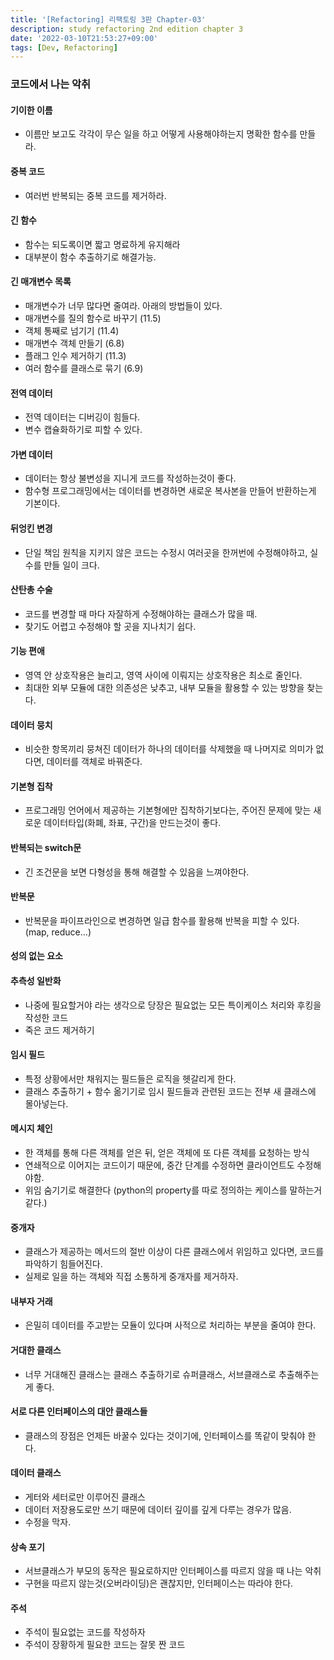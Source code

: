 ```yaml
---
title: '[Refactoring] 리팩토링 3판 Chapter-03'
description: study refactoring 2nd edition chapter 3
date: '2022-03-10T21:53:27+09:00'
tags: [Dev, Refactoring]
---
```


### 코드에서 나는 악취

#### 기이한 이름
- 이름만 보고도 각각이 무슨 일을 하고 어떻게 사용해야하는지 명확한 함수를 만들라.

#### 중복 코드
- 여러번 반복되는 중복 코드를 제거하라.

#### 긴 함수
- 함수는 되도록이면 짧고 명료하게 유지해라
- 대부분이 함수 추출하기로 해결가능.

#### 긴 매개변수 목록
- 매개변수가 너무 많다면 줄여라. 아래의 방법들이 있다.
- 매개변수를 질의 함수로 바꾸기 (11.5)
- 객체 통째로 넘기기 (11.4)
- 매개변수 객체 만들기 (6.8)
- 플래그 인수 제거하기 (11.3)
- 여러 함수를 클래스로 묶기 (6.9)

#### 전역 데이터
- 전역 데이터는 디버깅이 힘들다.
- 변수 캡슐화하기로 피할 수 있다.

#### 가변 데이터
- 데이터는 항상 불변성을 지니게 코드를 작성하는것이 좋다.
- 함수형 프로그래밍에서는 데이터를 변경하면 새로운 복사본을 만들어 반환하는게 기본이다.

#### 뒤엉킨 변경
- 단일 책임 원칙을 지키지 않은 코드는 수정시 여러곳을 한꺼번에 수정해야하고, 실수를 만들 일이 크다.

#### 산탄총 수술
- 코드를 변경할 때 마다 자잘하게 수정해야하는 클래스가 많을 때.
- 찾기도 어렵고 수정해야 할 곳을 지나치기 쉽다.

#### 기능 편애
- 영역 안 상호작용은 늘리고, 영역 사이에 이뤄지는 상호작용은 최소로 줄인다.
- 최대한 외부 모듈에 대한 의존성은 낮추고, 내부 모듈을 활용할 수 있는 방향을 찾는다.

#### 데이터 뭉치
- 비슷한 항목끼리 뭉쳐진 데이터가 하나의 데이터를 삭제했을 때 나머지로 의미가 없다면, 데이터를 객체로 바꿔준다.

#### 기본형 집착
- 프로그래밍 언어에서 제공하는 기본형에만 집착하기보다는, 주어진 문제에 맞는 새로운 데이터타입(화폐, 좌표, 구간)을 만드는것이 좋다.

#### 반복되는 switch문
- 긴 조건문을 보면 다형성을 통해 해결할 수 있음을 느껴야한다.

#### 반복문
- 반복문을 파이프라인으로 변경하면 일급 함수를 활용해 반복을 피할 수 있다. (map, reduce...)

#### 성의 없는 요소

#### 추측성 일반화
- 나중에 필요할거야 라는 생각으로 당장은 필요없는 모든 특이케이스 처리와 후킹을 작성한 코드
- 죽은 코드 제거하기

#### 임시 필드
- 특정 상황에서만 채워지는 필드들은 로직을 헷갈리게 한다.
- 클래스 추출하기 + 함수 옮기기로 임시 필드들과 관련된 코드는 전부 새 클래스에 몰아넣는다.

#### 메시지 체인
- 한 객체를 통해 다른 객체를 얻은 뒤, 얻은 객체에 또 다른 객체를 요청하는 방식
- 연쇄적으로 이어지는 코드이기 때문에, 중간 단계를 수정하면 클라이언트도 수정해야함.
- 위임 숨기기로 해결한다 (python의 property를 따로 정의하는 케이스를 말하는거같다.)

#### 중개자
- 클래스가 제공하는 메서드의 절반 이상이 다른 클래스에서 위임하고 있다면, 코드를 파악하기 힘들어진다.
- 실제로 일을 하는 객체와 직접 소통하게 중개자를 제거하자.

#### 내부자 거래
- 은밀히 데이터를 주고받는 모듈이 있다며 사적으로 처리하는 부분을 줄여야 한다.

#### 거대한 클래스
- 너무 거대해진 클래스는 클래스 추출하기로 슈퍼클래스, 서브클래스로 추출해주는게 좋다.

#### 서로 다른 인터페이스의 대안 클래스들
- 클래스의 장점은 언제든 바꿀수 있다는 것이기에, 인터페이스를 똑같이 맞춰야 한다.

#### 데이터 클래스
- 게터와 세터로만 이루어진 클래스
- 데이터 저장용도로만 쓰기 때문에 데이터 깊이를 깊게 다루는 경우가 많음.
- 수정을 막자.

#### 상속 포기
- 서브클래스가 부모의 동작은 필요로하지만 인터페이스를 따르지 않을 때 나는 악취
- 구현을 따르지 않는것(오버라이딩)은 괜찮지만, 인터페이스는 따라야 한다.

#### 주석
- 주석이 필요없는 코드를 작성하자
- 주석이 장황하게 필요한 코드는 잘못 짠 코드